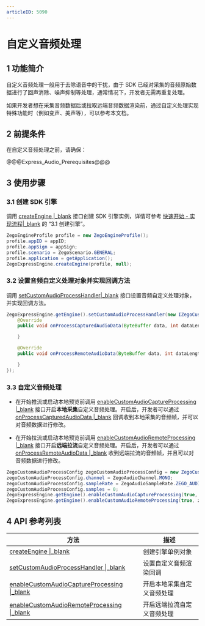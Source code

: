 ```yaml
---
articleID: 5090
---
```

# 自定义音频处理

## 1 功能简介

自定义音频处理一般用于去除语音中的干扰，由于 SDK 已经对采集的音频原始数据进行了回声消除、噪声抑制等处理，通常情况下，开发者无需再重复处理。

如果开发者想在采集音频数据后或拉取远端音频数据渲染前，通过自定义处理实现特殊功能时（例如变声、美声等），可以参考本文档。


## 2 前提条件

在自定义音频处理之前，请确保：

@@@Express_Audio_Prerequisites@@@


## 3 使用步骤

### 3.1 创建 SDK 引擎

调用 [createEngine \|_blank](/zh/api?doc=Express_Video_SDK_API~Java~class~im-zego-zegoexpress-zego-express-engine#create-engine) 接口创建 SDK 引擎实例，详情可参考 [快速开始 - 实现流程\|_blank](7627#3_1) 的 “3.1 创建引擎”。

```java
ZegoEngineProfile profile = new ZegoEngineProfile();
profile.appID = appID;
profile.appSign = appSign;
profile.scenario = ZegoScenario.GENERAL;
profile.application = getApplication();
ZegoExpressEngine.createEngine(profile, null);
```

### 3.2 设置音频自定义处理对象并实现回调方法

调用 [setCustomAudioProcessHandler\|_blank](/zh/api?doc=Express_Video_SDK_API~Java~class~im-zego-zegoexpress-zego-express-engine#set-custom-audio-process-handler) 接口设置音频自定义处理对象，并实现回调方法。

```java
ZegoExpressEngine.getEngine().setCustomAudioProcessHandler(new IZegoCustomAudioProcessHandler() {
    @Override
    public void onProcessCapturedAudioData(ByteBuffer data, int dataLength, ZegoAudioFrameParam param) {

    }

    @Override
    public void onProcessRemoteAudioData(ByteBuffer data, int dataLength, ZegoAudioFrameParam param, String streamID) {

    }
});
```


### 3.3 自定义音频处理

- 在开始推流或启动本地预览前调用 [enableCustomAudioCaptureProcessing \|_blank](/zh/api?doc=Express_Video_SDK_API~Java~class~im-zego-zegoexpress-zego-express-engine#enable-custom-audio-capture-processing) 接口开启**本地采集**自定义音频处理。开启后，开发者可以通过 [onProcessCapturedAudioData \|_blank](@onProcessCapturedAudioData) 回调收到本地采集的音频帧，并可以对音频数据进行修改。

- 在开始拉流或启动本地预览前调用 [enableCustomAudioRemoteProcessing \|_blank](/zh/api?doc=Express_Video_SDK_API~Java~class~im-zego-zegoexpress-zego-express-engine#enable-custom-audio-remote-processing) 接口开启**远端拉流**自定义音频处理。开启后，开发者可以通过 [onProcessRemoteAudioData \|_blank](/zh/api?doc=Express_Video_SDK_API~Java~class~im-zego-zegoexpress-callback-i-zego-custom-audio-process-handler#on-process-remote-audio-data) 收到远端拉流的音频帧，并且可以对音频数据进行修改。

```java
ZegoCustomAudioProcessConfig zegoCustomAudioProcessConfig = new ZegoCustomAudioProcessConfig();
zegoCustomAudioProcessConfig.channel = ZegoAudioChannel.MONO;
zegoCustomAudioProcessConfig.sampleRate = ZegoAudioSampleRate.ZEGO_AUDIO_SAMPLE_RATE_16K;
zegoCustomAudioProcessConfig.samples = 0;
ZegoExpressEngine.getEngine().enableCustomAudioCaptureProcessing(true, zegoCustomAudioProcessConfig);
ZegoExpressEngine.getEngine().enableCustomAudioRemoteProcessing(true, zegoCustomAudioProcessConfig);
```

## 4 API 参考列表

| 方法  | 描述    |
| ---- | ------ |
| [createEngine \|_blank](/zh/api?doc=Express_Video_SDK_API~Java~class~im-zego-zegoexpress-zego-express-engine#create-engine) | 创建引擎单例对象           |
| [setCustomAudioProcessHandler \|_blank](/zh/api?doc=Express_Video_SDK_API~Java~class~im-zego-zegoexpress-zego-express-engine#set-custom-audio-process-handler) | 设置自定义音频渲染回调     |
| [enableCustomAudioCaptureProcessing \|_blank](/zh/api?doc=Express_Video_SDK_API~Java~class~im-zego-zegoexpress-zego-express-engine#enable-custom-audio-capture-processing) | 开启本地采集自定义音频处理 |
| [enableCustomAudioRemoteProcessing \|_blank](/zh/api?doc=Express_Video_SDK_API~Java~class~im-zego-zegoexpress-zego-express-engine#enable-custom-audio-remote-processing) | 开启远端拉流自定义音频处理 |
